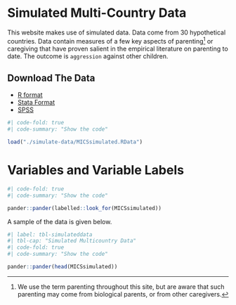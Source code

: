 # Simulated Multi-Country Data

This website makes use of simulated data. Data come from 30 hypothetical countries. Data contain measures of a few key aspects of parenting[^parenting] or caregiving that have proven salient in the empirical literature on parenting to date. The outcome is `aggression` against other children.

:::{.callout-note collapse="true"}
## Download The Data

* [R format](https://github.com/agrogan1/globalfamilies/raw/main/simulate-data/MICSsimulated.RData)
* [Stata Format](https://github.com/agrogan1/globalfamilies/raw/main/simulate-data/MICSsimulated.dta)
* [SPSS](https://github.com/agrogan1/globalfamilies/raw/main/simulate-data/MICSsimulated.sav)
:::

```r
#| code-fold: true
#| code-summary: "Show the code"

load("./simulate-data/MICSsimulated.RData")

```

# Variables and Variable Labels

```r
#| code-fold: true
#| code-summary: "Show the code"

pander::pander(labelled::look_for(MICSsimulated))

```

[^parenting]: We use the term parenting throughout this site, but are aware that such parenting may come from biological parents, or from other caregivers.

A sample of the data is given below.

```r
#| label: tbl-simulateddata
#| tbl-cap: "Simulated Multicountry Data"
#| code-fold: true
#| code-summary: "Show the code"

pander::pander(head(MICSsimulated))

```
